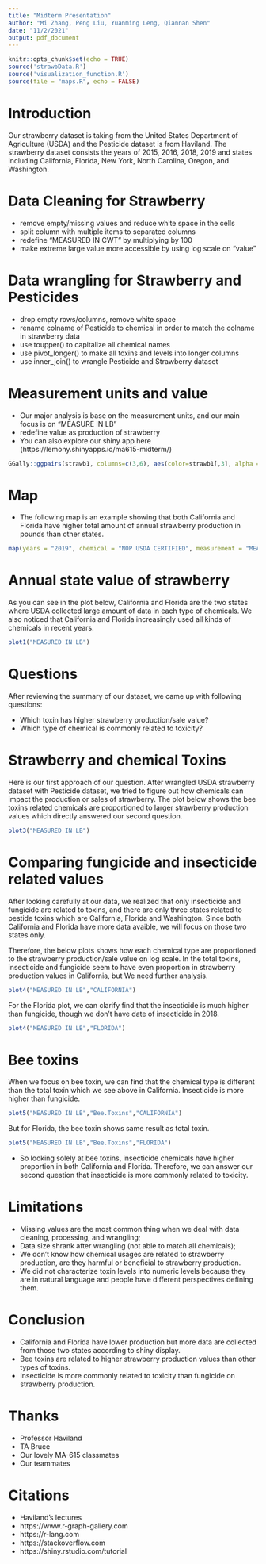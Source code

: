 ```yaml
---
title: "Midterm Presentation"
author: "Mi Zhang, Peng Liu, Yuanming Leng, Qiannan Shen"
date: "11/2/2021"
output: pdf_document
---
```


```r
knitr::opts_chunk$set(echo = TRUE)
source('strawbData.R')
source('visualization_function.R')
source(file = "maps.R", echo = FALSE)
```

# Introduction
Our strawberry dataset is taking from the United States Department of Agriculture (USDA) and the Pesticide dataset is from Haviland. The strawberry dataset consists the years of 2015, 2016, 2018, 2019 and states including California, Florida, New York, North Carolina, Oregon, and Washington. 

# Data Cleaning for Strawberry
- remove empty/missing values and reduce white space in the cells
- split column with multiple items to separated columns
- redefine "MEASURED IN CWT" by multiplying by 100
- make extreme large value more accessible by using log scale on "value"

# Data wrangling for Strawberry and Pesticides

- drop empty rows/columns, remove white space
- rename colname of Pesticide to chemical in order to match the colname in strawberry data
- use toupper() to capitalize all chemical names 
- use pivot_longer() to make all toxins and levels into longer columns
- use inner_join() to wrangle Pesticide and Strawberry dataset

\newpage

# Measurement units and value {data-background="images/bg-03.png"}

- Our major analysis is base on the measurement units, and our main focus is on "MEASURE IN LB"
- redefine value as production of strawberry
- You can also explore our shiny app here (https://lemony.shinyapps.io/ma615-midterm/)

```r
GGally::ggpairs(strawb1, columns=c(3,6), aes(color=strawb1[,3], alpha = 0.5),lower=list(combo=wrap("facethist", binwidth=0.5)))
```

\newpage

# Map
- The following map is an example showing that both California and Florida have higher total amount of annual strawberry production in pounds than other states.

```r
map(years = "2019", chemical = "NOP USDA CERTIFIED", measurement = "MEASURED IN LB")
```

\newpage

# Annual state value of strawberry

As you can see in the plot below, California and Florida are the two states where USDA collected large amount of data in each type of chemicals. We also noticed that California and Florida increasingly used all kinds of chemicals in recent years. 

```r
plot1("MEASURED IN LB")
```


# Questions 

After reviewing the summary of our dataset, we came up with following questions:

- Which toxin has higher strawberry production/sale value?
- Which type of chemical is commonly related to toxicity?

\newpage

# Strawberry and chemical Toxins

Here is our first approach of our question. After wrangled USDA strawberry dataset with Pesticide dataset, we tried to figure out how chemicals can impact the production or sales of strawberry. The plot below shows the bee toxins related chemicals are proportioned to larger strawberry production values which directly answered our second question.

```r
plot3("MEASURED IN LB")
```

\newpage

# Comparing fungicide and insecticide related values
After looking carefully at our data, we realized that only insecticide and fungicide are related to toxins, and there are only three states related to pestide toxins which are California, Florida and Washington. Since both California and Florida have more data avaible, we will focus on those two states only. 

Therefore, the below plots shows how each chemical type are proportioned to the strawberry production/sale value on log scale. In the total toxins, insecticide and fungicide seem to have even proportion in strawberry production values in California, but We need further analysis.  
```r
plot4("MEASURED IN LB","CALIFORNIA")
```


For the Florida plot, we can clarify find that the insecticide is much higher than fungicide, though we don't have date of insecticide in 2018.
```r
plot4("MEASURED IN LB","FLORIDA")
```

\newpage

# Bee toxins
When we focus on bee toxin, we can find that the chemical type is different than the total toxin which we see above in California. Insecticide is more higher than fungicide.
```r
plot5("MEASURED IN LB","Bee.Toxins","CALIFORNIA")
```


But for Florida, the bee toxin shows same result as total toxin.
```r
plot5("MEASURED IN LB","Bee.Toxins","FLORIDA")
```
- So looking solely at bee toxins, insecticide chemicals have higher proportion in both California and Florida. Therefore, we can answer our second question that insecticide is more commonly related to toxicity. 

\newpage

# Limitations {data-background="images/bg-04.png"}

- Missing values are the most common thing when we deal with data cleaning, processing, and wrangling;
- Data size shrank after wrangling (not able to match all chemicals);
- We don't know how chemical usages are related to strawberry production, are they harmful or beneficial to strawberry production.
- We did not characterize toxin levels into numeric levels because they are in natural language and people have different perspectives defining them.


# Conclusion {data-background="images/bg-04.png"}

- California and Florida have lower production but more data are collected from those two states according to shiny display.
- Bee toxins are related to higher strawberry production values than other types of toxins.
- Insecticide is more commonly related to toxicity than fungicide on strawberry production.

# Thanks

- Professor Haviland 
- TA Bruce 
- Our lovely MA-615 classmates
- Our teammates

# Citations

- Haviland's lectures
- https://www.r-graph-gallery.com
- https://r-lang.com
- https://stackoverflow.com
- https://shiny.rstudio.com/tutorial



